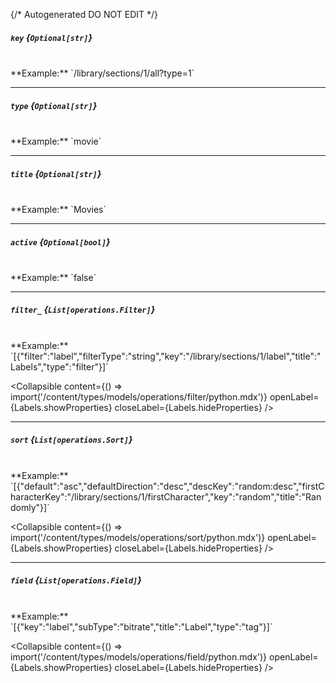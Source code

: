 {/* Autogenerated DO NOT EDIT  */}

##### `key` *{`Optional[str]`}*
<br/>
**Example:** `/library/sections/1/all?type=1`

---
##### `type` *{`Optional[str]`}*
<br/>
**Example:** `movie`

---
##### `title` *{`Optional[str]`}*
<br/>
**Example:** `Movies`

---
##### `active` *{`Optional[bool]`}*
<br/>
**Example:** `false`

---
##### `filter_` *{`List[operations.Filter]`}*
<br/>
**Example:** `[{"filter":"label","filterType":"string","key":"/library/sections/1/label","title":"Labels","type":"filter"}]`

<Collapsible content={() => import('/content/types/models/operations/filter/python.mdx')} openLabel={Labels.showProperties} closeLabel={Labels.hideProperties} />


---
##### `sort` *{`List[operations.Sort]`}*
<br/>
**Example:** `[{"default":"asc","defaultDirection":"desc","descKey":"random:desc","firstCharacterKey":"/library/sections/1/firstCharacter","key":"random","title":"Randomly"}]`

<Collapsible content={() => import('/content/types/models/operations/sort/python.mdx')} openLabel={Labels.showProperties} closeLabel={Labels.hideProperties} />


---
##### `field` *{`List[operations.Field]`}*
<br/>
**Example:** `[{"key":"label","subType":"bitrate","title":"Label","type":"tag"}]`

<Collapsible content={() => import('/content/types/models/operations/field/python.mdx')} openLabel={Labels.showProperties} closeLabel={Labels.hideProperties} />



